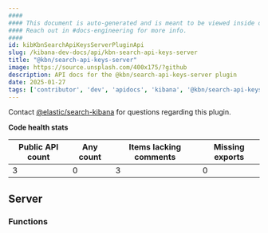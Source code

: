 ```yaml
---
####
#### This document is auto-generated and is meant to be viewed inside our experimental, new docs system.
#### Reach out in #docs-engineering for more info.
####
id: kibKbnSearchApiKeysServerPluginApi
slug: /kibana-dev-docs/api/kbn-search-api-keys-server
title: "@kbn/search-api-keys-server"
image: https://source.unsplash.com/400x175/?github
description: API docs for the @kbn/search-api-keys-server plugin
date: 2025-01-27
tags: ['contributor', 'dev', 'apidocs', 'kibana', '@kbn/search-api-keys-server']
---
```




Contact [@elastic/search-kibana](https://github.com/orgs/elastic/teams/search-kibana) for questions regarding this plugin.

**Code health stats**

| Public API count  | Any count | Items lacking comments | Missing exports |
|-------------------|-----------|------------------------|-----------------|
| 3 | 0 | 3 | 0 |

## Server

### Functions
<DocDefinitionList data={kbnSearchApiKeysServerObj.server.functions}/>


